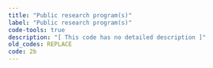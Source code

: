 ```yaml
---
title: "Public research program(s)"
label: "Public research program(s)"
code-tools: true
description: "[ This code has no detailed description ]"
old_codes: REPLACE
code: 2b
---
```


